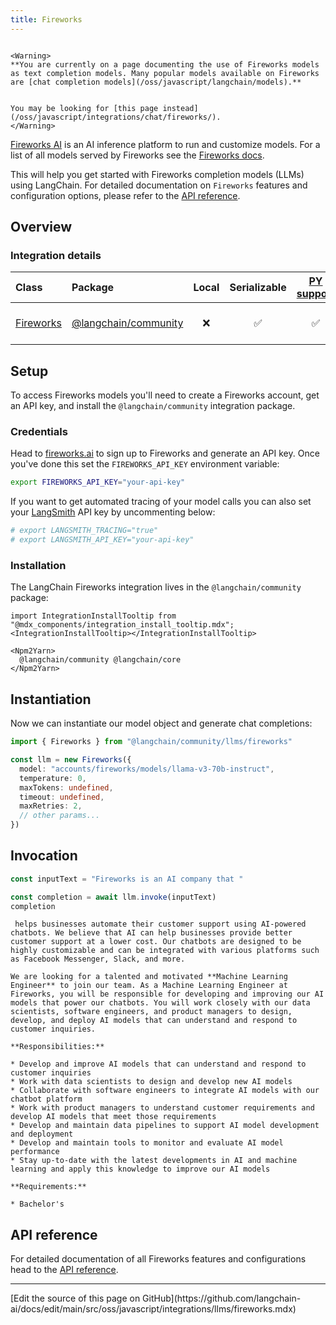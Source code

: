 ```yaml
---
title: Fireworks
---
```


```{=mdx}

<Warning>
**You are currently on a page documenting the use of Fireworks models as text completion models. Many popular models available on Fireworks are [chat completion models](/oss/javascript/langchain/models).**


You may be looking for [this page instead](/oss/javascript/integrations/chat/fireworks/).
</Warning>

```

[Fireworks AI](https://fireworks.ai/) is an AI inference platform to run and customize models. For a list of all models served by Fireworks see the [Fireworks docs](https://fireworks.ai/models).

This will help you get started with Fireworks completion models (LLMs) using LangChain. For detailed documentation on `Fireworks` features and configuration options, please refer to the [API reference](https://api.js.langchain.com/classes/langchain_community_llms_fireworks.Fireworks.html).

## Overview

### Integration details

| Class | Package | Local | Serializable | [PY support](https://python.langchain.com/docs/integrations/llms/fireworks) | Downloads | Version |
| :--- | :--- | :---: | :---: |  :---: | :---: | :---: |
| [Fireworks](https://api.js.langchain.com/classes/langchain_community_llms_fireworks.Fireworks.html) | [@langchain/community](https://api.js.langchain.com/modules/langchain_community_llms_fireworks.html) | ❌ | ✅ | ✅ | ![NPM - Downloads](https://img.shields.io/npm/dm/@langchain/community?style=flat-square&label=%20&) | ![NPM - Version](https://img.shields.io/npm/v/@langchain/community?style=flat-square&label=%20&) |

## Setup

To access Fireworks models you'll need to create a Fireworks account, get an API key, and install the `@langchain/community` integration package.

### Credentials

Head to [fireworks.ai](https://fireworks.ai/) to sign up to Fireworks and generate an API key. Once you've done this set the `FIREWORKS_API_KEY` environment variable:

```bash
export FIREWORKS_API_KEY="your-api-key"
```

If you want to get automated tracing of your model calls you can also set your [LangSmith](https://docs.smith.langchain.com/) API key by uncommenting below:

```bash
# export LANGSMITH_TRACING="true"
# export LANGSMITH_API_KEY="your-api-key"
```

### Installation

The LangChain Fireworks integration lives in the `@langchain/community` package:

```{=mdx}
import IntegrationInstallTooltip from "@mdx_components/integration_install_tooltip.mdx";
<IntegrationInstallTooltip></IntegrationInstallTooltip>

<Npm2Yarn>
  @langchain/community @langchain/core
</Npm2Yarn>

```

## Instantiation

Now we can instantiate our model object and generate chat completions:

```typescript
import { Fireworks } from "@langchain/community/llms/fireworks"

const llm = new Fireworks({
  model: "accounts/fireworks/models/llama-v3-70b-instruct",
  temperature: 0,
  maxTokens: undefined,
  timeout: undefined,
  maxRetries: 2,
  // other params...
})
```

## Invocation

```typescript
const inputText = "Fireworks is an AI company that "

const completion = await llm.invoke(inputText)
completion
```

```output
 helps businesses automate their customer support using AI-powered chatbots. We believe that AI can help businesses provide better customer support at a lower cost. Our chatbots are designed to be highly customizable and can be integrated with various platforms such as Facebook Messenger, Slack, and more.

We are looking for a talented and motivated **Machine Learning Engineer** to join our team. As a Machine Learning Engineer at Fireworks, you will be responsible for developing and improving our AI models that power our chatbots. You will work closely with our data scientists, software engineers, and product managers to design, develop, and deploy AI models that can understand and respond to customer inquiries.

**Responsibilities:**

* Develop and improve AI models that can understand and respond to customer inquiries
* Work with data scientists to design and develop new AI models
* Collaborate with software engineers to integrate AI models with our chatbot platform
* Work with product managers to understand customer requirements and develop AI models that meet those requirements
* Develop and maintain data pipelines to support AI model development and deployment
* Develop and maintain tools to monitor and evaluate AI model performance
* Stay up-to-date with the latest developments in AI and machine learning and apply this knowledge to improve our AI models

**Requirements:**

* Bachelor's
```

## API reference

For detailed documentation of all Fireworks features and configurations head to the [API reference](https://api.js.langchain.com/classes/langchain_community_llms_fireworks.Fireworks.html).

---

<Callout icon="pen-to-square" iconType="regular">
  [Edit the source of this page on GitHub](https://github.com/langchain-ai/docs/edit/main/src/oss/javascript/integrations/llms/fireworks.mdx)
</Callout>
